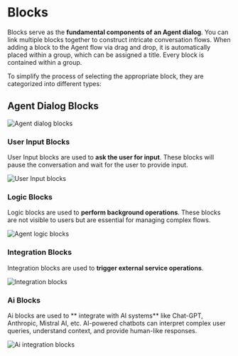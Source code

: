 # Blocks

Blocks serve as the **fundamental components of an Agent dialog**. You can link multiple blocks together to construct intricate conversation flows. When adding a block to the Agent flow via drag and drop, it is automatically placed within a group, which can be assigned a title. Every block is contained within a group.

To simplify the process of selecting the appropriate block, they are categorized into different types:

## Agent Dialog Blocks

<Frame style={{ maxWidth: '400px' }}>
  <img src="/images/blocks/agent-dialog.png" alt="Agent dialog blocks" />
</Frame>

### User Input Blocks
User Input blocks are used to **ask the user for input**. These blocks will pause the conversation and wait for the user to provide input.

<Frame style={{ maxWidth: '400px' }}>
  <img src="/images/blocks/user-input.png" alt="User Input blocks" />
</Frame>

### Logic Blocks
Logic blocks are used to **perform background operations**. These blocks are not visible to users but are essential for managing complex flows.

<Frame style={{ maxWidth: '600px' }}>
  <img src="/images/blocks/logic.png" alt="Agent logic blocks" />
</Frame>

### Integration  Blocks
Integration blocks are used to **trigger external service operations**.
<Frame style={{ maxWidth: '600px' }}>
  <img src="/images/blocks/integrations.png" alt="Integration blocks" />
</Frame>

### Ai Blocks
Ai blocks are used to ** integrate with AI systems** like Chat-GPT, Anthropic, Mistral AI, etc.  AI-powered chatbots can interpret complex user queries, understand context, and provide human-like responses.
<Frame style={{ maxWidth: '600px' }}>
  <img src="/images/blocks/integrations-ai.png" alt="Ai integration blocks" />
</Frame>